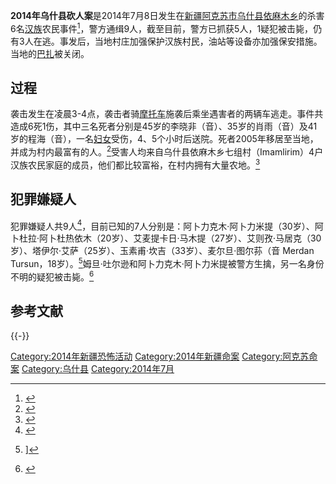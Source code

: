 '''2014年乌什县砍人案'''是2014年7月8日发生在[[新疆|新疆]][[阿克苏市|阿克苏市]][[乌什县|乌什县]][[依麻木乡|依麻木乡]]的杀害6名[[汉族|汉族]]农民事件<ref>{{cite news|url=https://www.rfa.org/mandarin/Xinwen/10-07142014111702.html|title=新疆阿克苏6名汉人被杀|publisher=|date=2014-07-14|author=}}</ref>，警方通缉9人，截至目前，警方已抓获5人，1疑犯被击毙，仍有3人在逃。事发后，当地村庄加强保护汉族村民，油站等设备亦加强保安措施。当地的[[巴扎|巴扎]]被关闭。

== 过程 ==
袭击发生在凌晨3-4点，袭击者骑[[摩托车|摩托车]]施袭后乘坐遇害者的两辆车逃走。事件共造成6死1伤，其中三名死者分别是45岁的李晓非（音）、35岁的肖雨（音）及41岁的程海（音），一名[[妇女|妇女]]受伤，4、5个小时后送院。死者2005年移居至当地，并成为村内最富有的人。<ref>{{cite news|url=http://news.creaders.net/china/newsViewer.php?nid=633272&id=1406260|title= 新疆6名汉族农民被杀 警方击毙一人抓三人|publisher=|date=|author=}}</ref>受害人均来自乌什县依麻木乡七组村（Imamlirim）4户汉族农民家庭的成员，他们都比较富裕，在村内拥有大量农地。<ref>{{cite news|url=http://www.rfa.org/cantonese/news/Xinjinag-07142014102110.html |title=新疆再有砍人事件 6死1伤|publisher=|date=2014-07-14|author=}}</ref>

== 犯罪嫌疑人 ==
犯罪嫌疑人共9人<ref>{{cite news|url=http://www.rfa.org/cantonese/news/xinjiang-death-07172014100629.html?encoding=simplified |title=新疆6名汉族农民被杀 当地加强保安|publisher=|date=|author=}}</ref>，目前已知的7人分别是：阿卜力克木·阿卜力米提（30岁）、阿卜杜拉·阿卜杜热依木（20岁）、艾麦提卡日·马木提（27岁）、艾则孜·马居克（30岁）、塔伊尔·艾萨（25岁）、玉素甫·坎吉（33岁）、麦尔旦·图尔荪（音 Merdan Tursun，18岁）。<ref>{{cite news|url=http://www.rfa.org/mandarin/yataibaodao/shaoshuminzu/yf2-07142014100819.html?searchterm:utf8:ustring=乌什县|title= 新疆6名汉族农民被杀 当地加强保安|publisher=|date=2014-07-14|author=}}]</ref>姆旦·吐尔逊和阿卜力克木·阿卜力米提被警方生擒，另一名身份不明的疑犯被击毙。<ref>{{cite news |title=新疆6名汉族村民在袭击中身亡 |url=https://cn.nytimes.com/china/20140715/c15xinjiang/ |accessdate=2021-10-26 |work=纽约时报中文网 |date=2014-07-15 |language=zh-hans}}</ref>

== 参考文献 ==
{{Reflist}}

{{-}}
{{新疆維吾爾自治區暴力恐怖活動}}

{{DEFAULTSORT:W乌}}
[[Category:2014年新疆恐怖活动|Category:2014年新疆恐怖活动]]
[[Category:2014年新疆命案|Category:2014年新疆命案]]
[[Category:阿克苏命案|Category:阿克苏命案]]
[[Category:乌什县|Category:乌什县]]
[[Category:2014年7月|Category:2014年7月]]